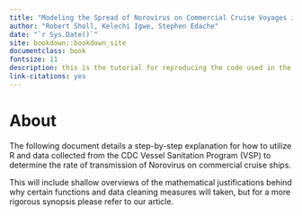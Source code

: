 ```yaml
--- 
title: "Modeling the Spread of Norovirus on Commercial Cruise Voyages in R"
author: "Robert Sholl, Kelechi Igwe, Stephen Edache"
date: "`r Sys.Date()`"
site: bookdown::bookdown_site
documentclass: book
fontsize: 11
description: this is the tutorial for reproducing the code used in the STAT764 final project by Robert Sholl, Kelechi Igwe, and Stephen Edache.
link-citations: yes
---
```


# About {-}

The following document details a step-by-step explanation for how to utilize R and data collected from the CDC Vessel Sanitation Program (VSP) to determine the rate of transmission of Norovirus on commercial cruise ships. 

This will include shallow overviews of the mathematical justifications behind why certain functions and data cleaning measures will taken, but for a more rigorous synopsis please refer to our article.

